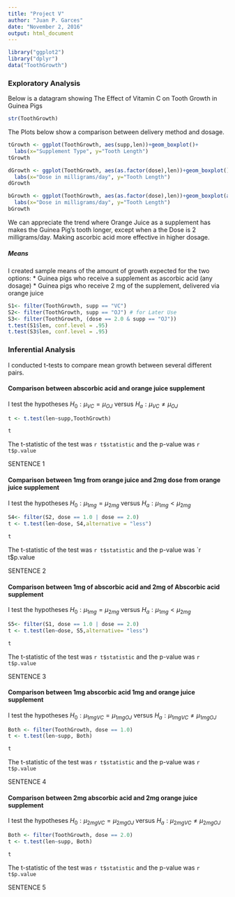 ```yaml
---
title: "Project V"
author: "Juan P. Garces"
date: "November 2, 2016"
output: html_document
---
```

```r
library("ggplot2")
library("dplyr")
data("ToothGrowth")
```

### Exploratory Analysis
Below is a datagram showing The Effect of Vitamin C on Tooth Growth in Guinea Pigs
```r
str(ToothGrowth)
```
The Plots below show a comparison between delivery method and dosage.
```r
tGrowth <- ggplot(ToothGrowth, aes(supp,len))+geom_boxplot()+
  labs(x="Supplement Type", y="Tooth Length")
tGrowth

dGrowth <- ggplot(ToothGrowth, aes(as.factor(dose),len))+geom_boxplot()+
  labs(x="Dose in milligrams/day", y="Tooth Length")
dGrowth

bGrowth <- ggplot(ToothGrowth, aes(as.factor(dose),len))+geom_boxplot(aes(fill=supp))+
  labs(x="Dose in milligrams/day", y="Tooth Length")
bGrowth
```


We can appreciate the trend where Orange Juice as a supplement has makes the Guinea Pig's tooth longer, except when a the Dose is 2 milligrams/day. Making ascorbic acid more effective in higher dosage.

##### Means
I created sample means of the amount of growth expected for the two options:
* Guinea pigs who receive a supplement as ascorbic acid (any dosage)
* Guinea pigs who receive 2 mg of the supplement, delivered via orange juice 
```r
S1<- filter(ToothGrowth, supp == "VC")
S2<- filter(ToothGrowth, supp == "OJ") # for Later Use
S3<- filter(ToothGrowth, (dose == 2.0 & supp == "OJ")) 
t.test(S1$len, conf.level = .95)
t.test(S3$len, conf.level = .95)
```

### Inferential Analysis
I conducted t-tests to compare mean growth between several different pairs.

#### Comparison between abscorbic acid and orange juice supplement
I test the hypotheses $H_0 : \mu _{VC} = \mu _{OJ}$   versus  $H_a : \mu _{VC} \ne \mu _{OJ}$
```r
t <- t.test(len~supp,ToothGrowth)
```
```r
t 
``` 
The t-statistic of the test was `r t$statistic` and the p-value was `r t$p.value `

SENTENCE 1

#### Comparison between 1mg from orange juice and 2mg dose from orange juice supplement
I test the hypotheses $H_0 : \mu _{1mg} = \mu _{2mg}$   versus  $H_a : \mu _{1mg} < \mu _{2mg}$
```r
S4<- filter(S2, dose == 1.0 | dose == 2.0)
t <- t.test(len~dose, S4,alternative = "less")
```
```r
t 
```
The t-statistic of the test was `r t$statistic` and the p-value was `r t$p.value 

SENTENCE 2

#### Comparison between 1mg of abscorbic acid and 2mg of Abscorbic acid supplement
I test the hypotheses $H_0 : \mu _{1mg} = \mu _{2mg}$   versus  $H_a : \mu _{1mg} < \mu _{2mg}$
```r
S5<- filter(S1, dose == 1.0 | dose == 2.0)
t <- t.test(len~dose, S5,alternative= "less")
```
```r
t 
```
The t-statistic of the test was `r t$statistic` and the p-value was `r t$p.value `

SENTENCE 3

#### Comparison between 1mg abscorbic acid 1mg and orange juice supplement
I test the hypotheses $H_0 : \mu _{1mg VC} = \mu _{1mg OJ}$   versus  $H_a : \mu _{1mg VC} \ne \mu _{1mg OJ}$
```r
Both <- filter(ToothGrowth, dose == 1.0)
t <- t.test(len~supp, Both)
```
```r
t 
```
The t-statistic of the test was `r t$statistic` and the p-value was `r t$p.value` 

SENTENCE 4


#### Comparison between 2mg abscorbic acid and 2mg orange juice supplement
I test the hypotheses $H_0 : \mu _{2mg VC} = \mu _{2mg OJ}$   versus  $H_a : \mu _{2mg VC} \ne \mu _{2mg OJ}$
```r
Both <- filter(ToothGrowth, dose == 2.0)
t <- t.test(len~supp, Both)
```
```r
t 
```
The t-statistic of the test was `r t$statistic` and the p-value was `r t$p.value `

SENTENCE 5






